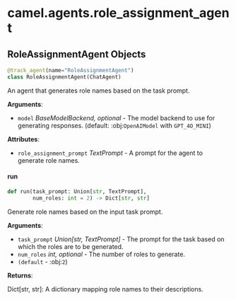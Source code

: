 <a id="camel.agents.role_assignment_agent"></a>

# camel.agents.role\_assignment\_agent

<a id="camel.agents.role_assignment_agent.RoleAssignmentAgent"></a>

## RoleAssignmentAgent Objects

```python
@track_agent(name="RoleAssignmentAgent")
class RoleAssignmentAgent(ChatAgent)
```

An agent that generates role names based on the task prompt.

**Arguments**:

- `model` _BaseModelBackend, optional_ - The model backend to use for
  generating responses. (default: :obj:`OpenAIModel` with
  `GPT_4O_MINI`)
  

**Attributes**:

- `role_assignment_prompt` _TextPrompt_ - A prompt for the agent to generate
  role names.

<a id="camel.agents.role_assignment_agent.RoleAssignmentAgent.run"></a>

#### run

```python
def run(task_prompt: Union[str, TextPrompt],
        num_roles: int = 2) -> Dict[str, str]
```

Generate role names based on the input task prompt.

**Arguments**:

- `task_prompt` _Union[str, TextPrompt]_ - The prompt
  for the task based on which the roles are to be generated.
- `num_roles` _int, optional_ - The number of roles to generate.
- `(default` - :obj:`2`)
  

**Returns**:

  Dict[str, str]: A dictionary mapping role names to their
  descriptions.

